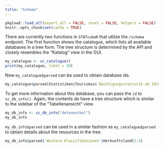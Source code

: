 ```yaml
---
title: "Schema"
---
```


```r
pkgload::load_all(export_all = FALSE, reset = FALSE, helpers = FALSE) 
knitr::opts_chunk$set(cache = TRUE)
```

There are currently two functions in `STATcubeR` that utilize the `/schema`
endpoint. The first function shows the catalogue, which lists all available
databases in a tree form. The tree structure is determined by the API and
closely resembles the "Katalog" view in the GUI.

```r
my_catalogue <- sc_catalogue()
print(my_catalogue, limit = 20)
```

Now `my_catalogue$parsed` can be used to obtain database ids.

```r
my_catalogue$parsed$Statistiken$Tourismus$`Nächtigungsstatistik ab 1974 nach Kalenderjahr`
```

To get more information about this database, you can pass the `id` to
`sc_db_info()`. Again, the contents do have a tree structure which is
similar to the sidebar of the "Tabellenansicht" view.

```r
my_db_info <- sc_db_info("detouextkal")
my_db_info
```

`my_db_info$parsed` can be used in a similar fashion as `my_catalogue$parsed`
to obtain details about the resources in the tree.

```r
my_db_info$parsed$`Weitere Klassifikationen`$Herkunftsland[1:4]
```

